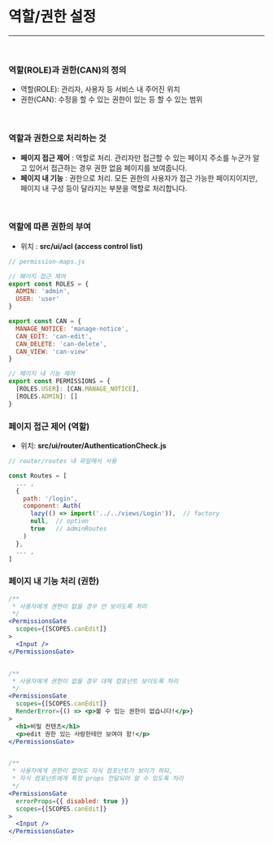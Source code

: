 
<Meta title="⛷ 개발가이드 /🔐 역할 및 권한 설정" />

# 역할/권한 설정

---

<br />

### 역할(ROLE)과 권한(CAN)의 정의

- 역할(ROLE): 관리자, 사용자 등 서비스 내 주어진 위치
- 권한(CAN): 수정을 할 수 있는 권한이 있는 등 할 수 있는 범위

<br />

### 역할과 권한으로 처리하는 것

- **페이지 접근 제어** : 역할로 처리. 관리자만 접근할 수 있는 페이지 주소를 누군가 알고 있어서 접근하는 경우 권한 없음 페이지를 보여줍니다.
- **페이지 내 기능** : 권한으로 처리. 모든 권한의 사용자가 접근 가능한 페이지이지만, 페이지 내 구성 등이 달라지는 부분을 역할로 처리합니다.

<br />

### 역할에 따른 권한의 부여

- 위치 : **src/ui/acl (access control list)**

```javascript
// permission-maps.js

// 페이지 접근 제어
export const ROLES = {
  ADMIN: 'admin',
  USER: 'user'
}

export const CAN = {
  MANAGE_NOTICE: 'manage-notice',
  CAN_EDIT: 'can-edit',
  CAN_DELETE: 'can-delete',
  CAN_VIEW: 'can-view'
}

// 페이지 내 기능 제어
export const PERMISSIONS = {
  [ROLES.USER]: [CAN.MANAGE_NOTICE],
  [ROLES.ADMIN]: []
}
```

### 페이지 접근 제어 (역할)

- 위치: **src/ui/router/AuthenticationCheck.js**

```javascript
// router/routes 내 파일에서 사용

const Routes = [
  ... ,
  {
    path: '/login',
    component: Auth(
      lazy(() => import('../../views/Login')),  // factory
      null,  // option
      true   // adminRoutes
    )
  },
  ... ,
]

```

### 페이지 내 기능 처리 (권한)

```jsx
/**
 * 사용자에게 권한이 없을 경우 안 보이도록 처리
 */
<PermissionsGate
  scopes={[SCOPES.canEdit]}
>
  <Input />
</PermissionsGate>


/**
 * 사용자에게 권한이 없을 경우 대체 컴포넌트 보이도록 처리
 */
<PermissionsGate
  scopes={[SCOPES.canEdit]}
  RenderError={() => <p>볼 수 있는 권한이 없습니다!</p>}
>
  <h1>비밀 컨텐츠</h1>
  <p>edit 권한 있는 사람한테만 보여야 함!</p>
</PermissionsGate>


/**
 * 사용자에게 권한이 없어도 자식 컴포넌트가 보이가 하되,
 * 자식 컴포넌트에게 특정 props 전달되어 알 수 있도록 처리
 */
<PermissionsGate
  errorProps={{ disabled: true }}
  scopes={[SCOPES.canEdit]}
>
  <Input />
</PermissionsGate>
```
